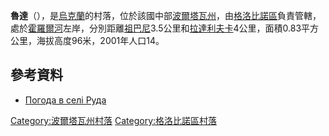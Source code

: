 {{coord|49|34|40|N|33|32|30|E|scale:100000_region:UA|display=title}}

'''魯達'''（{{lang-uk|Руда}}），是[[烏克蘭|烏克蘭]]的村落，位於該國中部[[波爾塔瓦州|波爾塔瓦州]]，由[[格洛比諾區|格洛比諾區]]負責管轄，處於[[霍羅爾河|霍羅爾河]]左岸，分別距離[[祖巴尼|祖巴尼]]3.5公里和[[拉達利夫卡|拉達利夫卡]]4公里，面積0.83平方公里，海拔高度96米，2001年人口14。

==參考資料==
* [http://weather.in.ua/ua/poltavskaja/22842 Погода в селі Руда] {{Wayback|url=http://weather.in.ua/ua/poltavskaja/22842 |date=20160305220744 }}

{{DEFAULTSORT:Руда}}
[[Category:波爾塔瓦州村落|Category:波爾塔瓦州村落]]
[[Category:格洛比諾區村落|Category:格洛比諾區村落]]


{{Poltava-geo-stub}}
